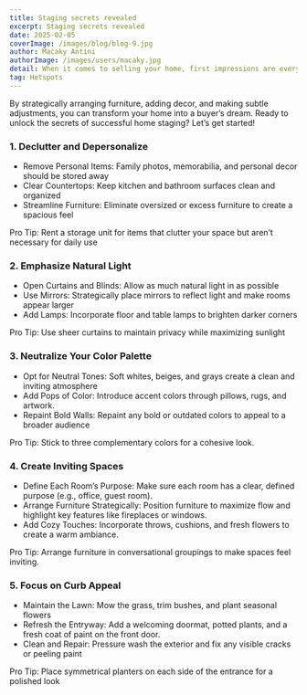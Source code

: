 ```yaml
---
title: Staging secrets revealed
excerpt: Staging secrets revealed
date: 2025-02-05
coverImage: /images/blog/blog-9.jpg
author: Macaky Antini
authorImage: /images/users/macaky.jpg
detail: When it comes to selling your home, first impressions are everything. Home staging is a powerful tool to help buyers visualize themselves living in your space
tag: Hotspots
---
```


By strategically arranging furniture, adding decor, and making subtle adjustments, you can transform your home into a buyer’s dream. Ready to unlock the secrets of successful home staging? Let’s get started!

### 1. Declutter and Depersonalize

- Remove Personal Items: Family photos, memorabilia, and personal decor should be stored away
- Clear Countertops: Keep kitchen and bathroom surfaces clean and organized
- Streamline Furniture: Eliminate oversized or excess furniture to create a spacious feel

Pro Tip: Rent a storage unit for items that clutter your space but aren’t necessary for daily use

### 2. Emphasize Natural Light

- Open Curtains and Blinds: Allow as much natural light in as possible
- Use Mirrors: Strategically place mirrors to reflect light and make rooms appear larger
- Add Lamps: Incorporate floor and table lamps to brighten darker corners

Pro Tip: Use sheer curtains to maintain privacy while maximizing sunlight

### 3. Neutralize Your Color Palette

- Opt for Neutral Tones: Soft whites, beiges, and grays create a clean and inviting atmosphere
- Add Pops of Color: Introduce accent colors through pillows, rugs, and artwork.
- Repaint Bold Walls: Repaint any bold or outdated colors to appeal to a broader audience

Pro Tip: Stick to three complementary colors for a cohesive look.

### 4. Create Inviting Spaces

- Define Each Room’s Purpose: Make sure each room has a clear, defined purpose (e.g., office, guest room).
- Arrange Furniture Strategically: Position furniture to maximize flow and highlight key features like fireplaces or windows.
- Add Cozy Touches: Incorporate throws, cushions, and fresh flowers to create a warm ambiance.

Pro Tip: Arrange furniture in conversational groupings to make spaces feel inviting.

### 5. Focus on Curb Appeal

- Maintain the Lawn: Mow the grass, trim bushes, and plant seasonal flowers
- Refresh the Entryway: Add a welcoming doormat, potted plants, and a fresh coat of paint on the front door.
- Clean and Repair: Pressure wash the exterior and fix any visible cracks or peeling paint

Pro Tip: Place symmetrical planters on each side of the entrance for a polished look